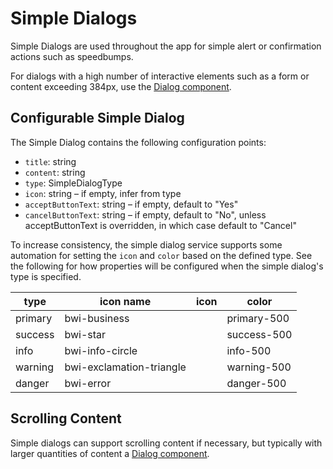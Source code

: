 

<Meta of={stories} />

# Simple Dialogs

Simple Dialogs are used throughout the app for simple alert or confirmation actions such as
speedbumps.

For dialogs with a high number of interactive elements such as a form or content exceeding 384px,
use the [Dialog component](?path=/docs/component-library-dialogs-dialog--docs).

<Primary />
<Controls />

## Configurable Simple Dialog

The Simple Dialog contains the following configuration points:

- `title`: string
- `content`: string
- `type`: SimpleDialogType
- `icon`: string – if empty, infer from type
- `acceptButtonText`: string – if empty, default to "Yes"
- `cancelButtonText`: string – if empty, default to "No", unless acceptButtonText is overridden, in
  which case default to "Cancel"

To increase consistency, the simple dialog service supports some automation for setting the `icon`
and `color` based on the defined type. See the following for how properties will be configured when
the simple dialog's type is specified.

| type    | icon name                | icon                                         | color       |
| ------- | ------------------------ | -------------------------------------------- | ----------- |
| primary | bwi-business             | <i class="bwi bwi-business"></i>             | primary-500 |
| success | bwi-star                 | <i class="bwi bwi-star"></i>                 | success-500 |
| info    | bwi-info-circle          | <i class="bwi bwi-info-circle"></i>          | info-500    |
| warning | bwi-exclamation-triangle | <i class="bwi bwi-exclamation-triangle"></i> | warning-500 |
| danger  | bwi-error                | <i class="bwi bwi-error"></i>                | danger-500  |

## Scrolling Content

Simple dialogs can support scrolling content if necessary, but typically with larger quantities of
content a [Dialog component](?path=/docs/component-library-dialogs-dialog--docs).

<Story of={stories.ScrollingContent} />
